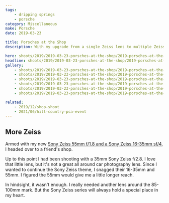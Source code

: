 ```yaml
---
tags:
    - dripping springs
    - porsche
category: Miscellaneous
make: Porsche
date: 2019-03-23

title: Porsches at the Shop
description: With my upgrade from a single Zeiss lens to multiple Zeiss lenses it's time to take a trip to a nearby Porsche restoration shop in Dripping Springs, TX.

hero: shoots/2019/2019-03-23-porsches-at-the-shop/2019-porsches-at-the-shop_005.jpg
headline: shoots/2019/2019-03-23-porsches-at-the-shop/2019-porsches-at-the-shop_005.jpg
gallery:
    - shoots/2019/2019-03-23-porsches-at-the-shop/2019-porsches-at-the-shop_001.jpg
    - shoots/2019/2019-03-23-porsches-at-the-shop/2019-porsches-at-the-shop_002.jpg
    - shoots/2019/2019-03-23-porsches-at-the-shop/2019-porsches-at-the-shop_003.jpg
    - shoots/2019/2019-03-23-porsches-at-the-shop/2019-porsches-at-the-shop_004.jpg
    - shoots/2019/2019-03-23-porsches-at-the-shop/2019-porsches-at-the-shop_005.jpg
    - shoots/2019/2019-03-23-porsches-at-the-shop/2019-porsches-at-the-shop_006.jpg

related:
    - 2019/12/shop-shoot
    - 2021/06/hill-country-pca-event
---
```



## More Zeiss

Armed with my new [Sony Zeiss 55mm f/1.8 and a Sony Zeiss 16-35mm sf/4](/blog/car-photography-update), I headed over to a friend's shop.

Up to this point I had been shooting with a 35mm Sony Zeiss f/2.8. I love that little lens, but it's not a great all around car photography lens. Since I wanted to continue the Sony Zeiss theme, I snagged their 16-35mm and 55mm. I figured the 55mm would give me a little longer reach.

In hindsight, it wasn't enough. I really needed another lens around the 85-100mm mark. But the Sony Zeiss series will always hold a special place in my heart.

<Gallery>
    <div class="grid grid-cols-12 gap-8">
        <GalleryRow src={frontmatter.gallery[4]} columns="1" />
        <GalleryRow src={frontmatter.gallery[1]} columns="2" />
        <GalleryRow src={frontmatter.gallery[2]} columns="2" />
        <GalleryRow src={frontmatter.gallery[3]} columns="2" />
        <GalleryRow src={frontmatter.gallery[0]} columns="2" />
        <GalleryRow src={frontmatter.gallery[5]} columns="1" />
    </div>
</Gallery>
